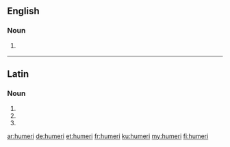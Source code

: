 ==English==

===Noun===
{{head|en|plural}}

# {{context|anatomy|lang=en}} {{plural of|humerus|lang=en}}

----

==Latin==

===Noun===
{{la-noun-form|humerī}}

# {{inflection of|humerus||nom|p|lang=la}}
# {{inflection of|humerus||gen|s|lang=la}}
# {{inflection of|humerus||voc|p|lang=la}}

[[ar:humeri]]
[[de:humeri]]
[[et:humeri]]
[[fr:humeri]]
[[ku:humeri]]
[[my:humeri]]
[[fi:humeri]]